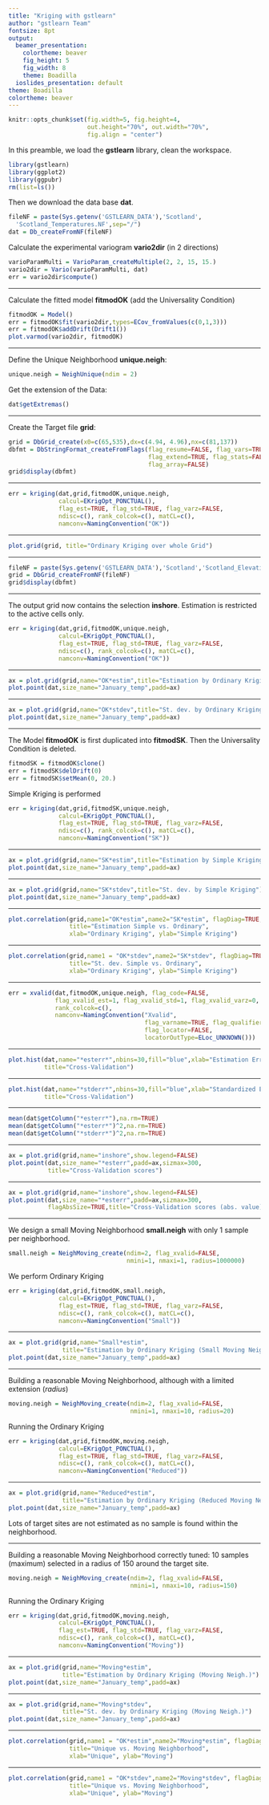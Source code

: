 ```yaml
---
title: "Kriging with gstlearn"
author: "gstlearn Team"
fontsize: 8pt
output:
  beamer_presentation:
    colortheme: beaver
    fig_height: 5
    fig_width: 8
    theme: Boadilla
  ioslides_presentation: default
theme: Boadilla
colortheme: beaver
---
```


```r
knitr::opts_chunk$set(fig.width=5, fig.height=4, 
                      out.height="70%", out.width="70%",
                      fig.align = "center") 
```


\frametitle{Preamble}

In this preamble, we load the **gstlearn** library, clean the workspace.

```r
library(gstlearn)
library(ggplot2)
library(ggpubr)
rm(list=ls())
```

Then we download the data base **dat**.

```r
fileNF = paste(Sys.getenv('GSTLEARN_DATA'),'Scotland',
  'Scotland_Temperatures.NF',sep="/")
dat = Db_createFromNF(fileNF)
```

Calculate the experimental variogram **vario2dir** (in 2 directions)

```r
varioParamMulti = VarioParam_createMultiple(2, 2, 15, 15.)
vario2dir = Vario(varioParamMulti, dat)
err = vario2dir$compute()
```

---

\frametitle{Experimental Variogram and fitted Model}

Calculate the fitted model **fitmodOK** (add the Universality Condition)

```r
fitmodOK = Model()
err = fitmodOK$fit(vario2dir,types=ECov_fromValues(c(0,1,3)))
err = fitmodOK$addDrift(Drift1())
plot.varmod(vario2dir, fitmodOK)
```

---

\frametitle{Preparing the Environment}

Define the Unique Neighborhood **unique.neigh**:

```r
unique.neigh = NeighUnique(ndim = 2)
```

Get the extension of the Data:

```r
dat$getExtremas()
```

---

\frametitle{Creating the Grid}

Create the Target file **grid**:

```r
grid = DbGrid_create(x0=c(65,535),dx=c(4.94, 4.96),nx=c(81,137))
dbfmt = DbStringFormat_createFromFlags(flag_resume=FALSE, flag_vars=TRUE,
                                       flag_extend=TRUE, flag_stats=FALSE,
                                       flag_array=FALSE)
grid$display(dbfmt)
```


---

\frametitle{Ordinary Kriging}

```r
err = kriging(dat,grid,fitmodOK,unique.neigh,
              calcul=EKrigOpt_PONCTUAL(),
              flag_est=TRUE, flag_std=TRUE, flag_varz=FALSE,
              ndisc=c(), rank_colcok=c(), matCL=c(),
              namconv=NamingConvention("OK"))
```

---

\frametitle{Ordinary Kriging Estimation}

```r
plot.grid(grid, title="Ordinary Kriging over whole Grid")
```

---

\frametitle{Reading the Elevation Grid}
  
```r
fileNF = paste(Sys.getenv('GSTLEARN_DATA'),'Scotland','Scotland_Elevations.NF', sep="/")
grid = DbGrid_createFromNF(fileNF)
grid$display(dbfmt)
```

---

\frametitle{Ordinary Kriging with selection}

The output grid now contains the selection **inshore**. 
Estimation is restricted to the active cells only.

```r
err = kriging(dat,grid,fitmodOK,unique.neigh,
              calcul=EKrigOpt_PONCTUAL(),
              flag_est=TRUE, flag_std=TRUE, flag_varz=FALSE,
              ndisc=c(), rank_colcok=c(), matCL=c(),
              namconv=NamingConvention("OK"))
```

---

\frametitle{Ordinary Kriging - Estimation}

```r
ax = plot.grid(grid,name="OK*estim",title="Estimation by Ordinary Kriging")
plot.point(dat,size_name="January_temp",padd=ax)
```

---

\frametitle{Ordinary Kriging - Standard Deviation}

```r
ax = plot.grid(grid,name="OK*stdev",title="St. dev. by Ordinary Kriging")
plot.point(dat,size_name="January_temp",padd=ax)
```

--- 

\frametitle{Transforming the Model}

The Model **fitmodOK** is first duplicated into **fitmodSK**. Then the Universality Condition is deleted.

```r
fitmodSK = fitmodOK$clone()
err = fitmodSK$delDrift(0)
err = fitmodSK$setMean(0, 20.)
```

Simple Kriging is performed

```r
err = kriging(dat,grid,fitmodSK,unique.neigh,
              calcul=EKrigOpt_PONCTUAL(),
              flag_est=TRUE, flag_std=TRUE, flag_varz=FALSE,
              ndisc=c(), rank_colcok=c(), matCL=c(),
              namconv=NamingConvention("SK"))
```

--- 

\frametitle{Simple kriging - Estimation}

```r
ax = plot.grid(grid,name="SK*estim",title="Estimation by Simple Kriging")
plot.point(dat,size_name="January_temp",padd=ax)
```

---

\frametitle{Simple kriging - Standard Deviation}

```r
ax = plot.grid(grid,name="SK*stdev",title="St. dev. by Simple Kriging")
plot.point(dat,size_name="January_temp",padd=ax)
```

---

\frametitle{Comparing Ordinary and Simple Kriging - Estimations}

```r
plot.correlation(grid,name1="OK*estim",name2="SK*estim", flagDiag=TRUE,
                 title="Estimation Simple vs. Ordinary", 
                 xlab="Ordinary Kriging", ylab="Simple Kriging")
```

---

\frametitle{Comparing Ordinary and Simple Kriging - St. dev.}

```r
plot.correlation(grid,name1 = "OK*stdev",name2="SK*stdev", flagDiag=TRUE, 
                 title="St. dev. Simple vs. Ordinary", 
                 xlab="Ordinary Kriging", ylab="Simple Kriging")
```

---

\frametitle{Cross-validation}


```r
err = xvalid(dat,fitmodOK,unique.neigh, flag_code=FALSE, 
             flag_xvalid_est=1, flag_xvalid_std=1, flag_xvalid_varz=0, 
             rank_colcok=c(), 
             namconv=NamingConvention("Xvalid", 
                                      flag_varname=TRUE, flag_qualifier=TRUE,
                                      flag_locator=FALSE, 
                                      locatorOutType=ELoc_UNKNOWN()))
```

---

\frametitle{Cross-validation - Histogram of Errors}

```r
plot.hist(dat,name="*esterr*",nbins=30,fill="blue",xlab="Estimation Errors",
          title="Cross-Validation")
```
 
---
 
\frametitle{Cross-validation - Histogram of Standardized Errors}

```r
plot.hist(dat,name="*stderr*",nbins=30,fill="blue",xlab="Standardized Errors",
          title="Cross-Validation")
```

---
 
\frametitle{Cross-validation Scores}

```r
mean(dat$getColumn("*esterr*"),na.rm=TRUE)
mean(dat$getColumn("*esterr*")^2,na.rm=TRUE)
mean(dat$getColumn("*stderr*")^2,na.rm=TRUE)
```

---

\frametitle{Cross-validation}

```r
ax = plot.grid(grid,name="inshore",show.legend=FALSE)
plot.point(dat,size_name="*esterr",padd=ax,sizmax=300,
           title="Cross-Validation scores")
```

---

\frametitle{Cross-validation}

```r
ax = plot.grid(grid,name="inshore",show.legend=FALSE)
plot.point(dat,size_name="*esterr",padd=ax,sizmax=300,
           flagAbsSize=TRUE,title="Cross-Validation scores (abs. value)")
```

---

\frametitle{Ordinary Kriging}

We design a small Moving Neighborhood **small.neigh** with only 1 sample per neighborhood.

```r
small.neigh = NeighMoving_create(ndim=2, flag_xvalid=FALSE,
                                 nmini=1, nmaxi=1, radius=1000000)
```

We perform Ordinary Kriging 

```r
err = kriging(dat,grid,fitmodOK,small.neigh,
              calcul=EKrigOpt_PONCTUAL(),
              flag_est=TRUE, flag_std=TRUE, flag_varz=FALSE,
              ndisc=c(), rank_colcok=c(), matCL=c(),
              namconv=NamingConvention("Small"))
```

---

\frametitle{Ordinary Kriging (Moving Neighborhood)}


```r
ax = plot.grid(grid,name="Small*estim",
               title="Estimation by Ordinary Kriging (Small Moving Neigh.)")
plot.point(dat,size_name="January_temp",padd=ax)
```

---

\frametitle{Ordinary Kriging (Moving Neighborhood 1)}

Building a reasonable Moving Neighborhood, although with a limited extension (*radius*)

```r
moving.neigh = NeighMoving_create(ndim=2, flag_xvalid=FALSE,
                                  nmini=1, nmaxi=10, radius=20)
```

Running the Ordinary Kriging

```r
err = kriging(dat,grid,fitmodOK,moving.neigh,
              calcul=EKrigOpt_PONCTUAL(),
              flag_est=TRUE, flag_std=TRUE, flag_varz=FALSE,
              ndisc=c(), rank_colcok=c(), matCL=c(),
              namconv=NamingConvention("Reduced"))
```

---

\frametitle{Ordinary Kriging (Moving Neighborhood 1)}

```r
ax = plot.grid(grid,name="Reduced*estim",
               title="Estimation by Ordinary Kriging (Reduced Moving Neigh.)")
plot.point(dat,size_name="January_temp",padd=ax)
```

Lots of target sites are not estimated as no sample is found within the neighborhood.

---

\frametitle{Ordinary Kriging (Moving Neighborhood 2)}

Building a reasonable Moving Neighborhood correctly tuned: 10 samples (maximum) selected in a radius of 150 around the target site.

```r
moving.neigh = NeighMoving_create(ndim=2, flag_xvalid=FALSE,
                                  nmini=1, nmaxi=10, radius=150)
```

Running the Ordinary Kriging

```r
err = kriging(dat,grid,fitmodOK,moving.neigh,
              calcul=EKrigOpt_PONCTUAL(),
              flag_est=TRUE, flag_std=TRUE, flag_varz=FALSE,
              ndisc=c(), rank_colcok=c(), matCL=c(),
              namconv=NamingConvention("Moving"))
```

---

\frametitle{Ordinary Kriging (Moving Neighborhood 2)}

```r
ax = plot.grid(grid,name="Moving*estim",
               title="Estimation by Ordinary Kriging (Moving Neigh.)")
plot.point(dat,size_name="January_temp",padd=ax)
```

---

\frametitle{Ordinary Kriging (Moving Neighborhood 2)}

```r
ax = plot.grid(grid,name="Moving*stdev",
               title="St. dev. by Ordinary Kriging (Moving Neigh.)")
plot.point(dat,size_name="January_temp",padd=ax)
```

---

\frametitle{Comparing Unique and Moving Neighborhoods}

```r
plot.correlation(grid,name1 = "OK*estim",name2="Moving*estim", flagDiag=TRUE, 
                 title="Unique vs. Moving Neighborhood", 
                 xlab="Unique", ylab="Moving")
```

---

\frametitle{Comparing Unique and Moving Neighborhoods}

```r
plot.correlation(grid,name1 = "OK*stdev",name2="Moving*stdev", flagDiag=TRUE, 
                 title="Unique vs. Moving Neighborhood", 
                 xlab="Unique", ylab="Moving")
```
